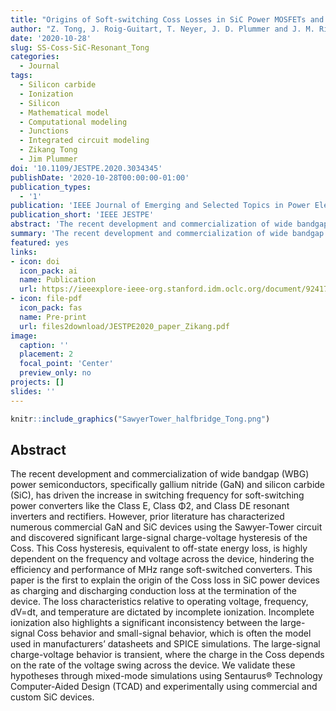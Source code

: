 ```yaml
---
title: "Origins of Soft-switching Coss Losses in SiC Power MOSFETs and Diodes for Resonant Converter Applications"
author: "Z. Tong, J. Roig-Guitart, T. Neyer, J. D. Plummer and J. M. Rivas-Davila"
date: '2020-10-28'
slug: SS-Coss-SiC-Resonant_Tong
categories:
  - Journal
tags:
  - Silicon carbide
  - Ionization
  - Silicon
  - Mathematical model
  - Computational modeling
  - Junctions
  - Integrated circuit modeling
  - Zikang Tong
  - Jim Plummer
doi: '10.1109/JESTPE.2020.3034345'
publishDate: '2020-10-28T00:00:00-01:00'
publication_types:
  - '1'
publication: 'IEEE Journal of Emerging and Selected Topics in Power Electronics '
publication_short: 'IEEE JESTPE'
abstract: 'The recent development and commercialization of wide bandgap (WBG) power semiconductors, specifically gallium nitride (GaN) and silicon carbide (SiC), has driven the increase in switching frequency for soft-switching power converters like the Class E, Class Φ2, and Class DE resonant inverters and rectifiers. However, prior literature has characterized numerous commercial GaN and SiC devices using the Sawyer-Tower circuit and discovered significant large-signal charge-voltage hysteresis of the Coss. This Coss hysteresis, equivalent to off-state energy loss, is highly dependent on the frequency and voltage across the device, hindering the efficiency and performance of MHz range soft-switched converters. This paper is the first to explain the origin of the Coss loss in SiC power devices as charging and discharging conduction loss at the termination of the device. The loss characteristics relative to operating voltage, frequency, dV=dt, and temperature are dictated by incomplete ionization. Incomplete ionization also highlights a significant inconsistency between the large-signal Coss behavior and small-signal behavior, which is often the model used in manufacturers’ datasheets and SPICE simulations. The large-signal charge-voltage behavior is transient, where the charge in the Coss depends on the rate of the voltage swing across the device. We validate these hypotheses through mixed-mode simulations using Sentaurus® Technology Computer-Aided Design (TCAD) and experimentally using commercial and custom SiC devices.'
summary: 'The recent development and commercialization of wide bandgap (WBG) power semiconductors, specifically gallium nitride (GaN) and silicon carbide (SiC), has driven the increase in switching frequency for soft-switching power converters like the Class E, Class Φ2, and Class DE resonant inverters and rectifiers. However, prior literature has characterized numerous commercial GaN and SiC devices using the Sawyer-Tower circuit and discovered significant large-signal charge-voltage hysteresis of the Coss.'
featured: yes
links:
- icon: doi
  icon_pack: ai
  name: Publication
  url: https://ieeexplore-ieee-org.stanford.idm.oclc.org/document/9241751/keywords#keywords
- icon: file-pdf
  icon_pack: fas
  name: Pre-print
  url: files2download/JESTPE2020_paper_Zikang.pdf
image:
  caption: ''
  placement: 2
  focal_point: 'Center'
  preview_only: no
projects: []
slides: ''
---
```



```r
knitr::include_graphics("SawyerTower_halfbridge_Tong.png")
```

## Abstract 

The recent development and commercialization of wide bandgap (WBG) power semiconductors, specifically gallium nitride (GaN) and silicon carbide (SiC), has driven the increase in switching frequency for soft-switching power converters like the Class E, Class Φ2, and Class DE resonant inverters and rectifiers. However, prior literature has characterized numerous commercial GaN and SiC devices using the Sawyer-Tower circuit and discovered significant large-signal charge-voltage hysteresis of the Coss. This Coss hysteresis, equivalent to off-state energy loss, is highly dependent on the frequency and voltage across the device, hindering the efficiency and performance of MHz range soft-switched converters. This paper is the first to explain the origin of the Coss loss in SiC power devices as charging and discharging conduction loss at the termination of the device. The loss characteristics relative to operating voltage, frequency, dV=dt, and temperature are dictated by incomplete ionization. Incomplete ionization also highlights a significant inconsistency between the large-signal Coss behavior and small-signal behavior, which is often the model used in manufacturers’ datasheets and SPICE simulations. The large-signal charge-voltage behavior is transient, where the charge in the Coss depends on the rate of the voltage swing across the device. We validate these hypotheses through mixed-mode simulations using Sentaurus® Technology Computer-Aided Design (TCAD) and experimentally using commercial and custom SiC devices.
